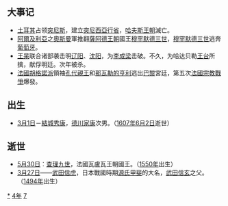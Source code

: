 {{yearTOC|1574|明'''[[万历|万历]]二年'''；越南莫朝'''[[崇康|崇康]]七年'''，后黎朝'''[[嘉泰_(黎世宗)|嘉泰]]二年'''；日本'''[[天正_(日本)|天正]]二年'''}}
== 大事记 ==
*[[土耳其|土耳其]]占领[[突尼斯|突尼斯]]，建立[[突尼西亞行省|突尼西亞行省]]，[[哈夫斯王朝|哈夫斯王朝]]滅亡。
*[[阿爾及利亞|阿爾及利亞]]之[[奧斯曼|奧斯曼]]軍推翻[[薩阿德王朝|薩阿德王朝]]國王[[穆罕默德三世|穆罕默德三世]]，[[穆罕默德三世|穆罕默德三世]]逃奔[[葡萄牙|葡萄牙]]。
*[[王杲|王杲]]联合诸部袭击明[[辽阳|辽阳]]、[[沈阳|沈阳]]，为[[李成梁|李成梁]]击破。不久，为哈达贝勒[[王台|王台]]所擒，献俘明廷。次年被杀。
*[[法國|法國]][[胡格諾派|胡格諾派]]領袖[[孔代親王_(第二)|孔代親王]]和[[那瓦勒的亨利|那瓦勒的亨利]]逃出[[巴黎|巴黎]]宮廷，第五次[[法國宗教戰爭|法國宗教戰爭]]爆發。

== 出生 ==
* [[3月1日|3月1日]]－[[結城秀康|結城秀康]]，[[德川家康|德川家康]]次男。（[[1607年|1607年]][[6月2日|6月2日]]逝世）

== 逝世 ==
{{Wikisource year mention}}
* [[5月30日|5月30日]]︰[[查理九世_(法蘭西)|查理九世]]，法國瓦盧瓦王朝國王。（[[1550年|1550年]]出生）
* [[3月27日|3月27日]]——[[武田信虎|武田信虎]]，日本戰國時期[[源氏|源氏]][[甲斐|甲斐]]的大名，[[武田信玄|武田信玄]]之父。（[[1494年|1494年]]出生）

[[Category:1574年|*]]
[[Category:1570年代|4年]]
[[Category:16世纪各年|7]]